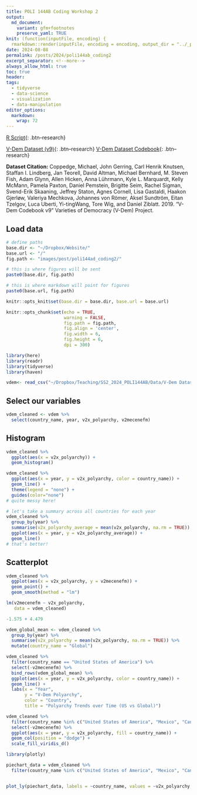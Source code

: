 ```yaml
---
title: POLI 144AB Coding Workshop 2
output:
  md_document:
    variant: gfm+footnotes
    preserve_yaml: TRUE
knit: (function(inputFile, encoding) {
  rmarkdown::render(inputFile, encoding = encoding, output_dir = "../_posts") })
date: 2024-08-08
permalink: /posts/2024/poli144ab_coding2
excerpt_separator: <!--more-->
always_allow_html: true
toc: true
header:
tags:
  - tidyverse
  - data-science
  - visualization
  - data-manipulation
editor_options: 
  markdown: 
    wrap: 72
---
```


[R
Script](https://www.dropbox.com/scl/fi/51ru0k8p2gove2bl9iylf/workshop2.Rmd?rlkey=hjxvje7lgqvy5hpsn24bxap72&dl=0){:
.btn--research}

[V-Dem Dataset
(v9)](https://www.dropbox.com/scl/fi/0oioskebzm75q0bzdnwxk/V-Dem-Dataset.csv?rlkey=k9so4ygzoenan627aq00x4c3y&dl=0){:
.btn--research} [V-Dem Dataset
Codebook](https://www.dropbox.com/scl/fi/ffeimy5337k79x3t1frx2/V-Dem-Codebook-v9.pdf?rlkey=fmqxn3dsbjru8ag2oburlqklx&dl=0){:
.btn--research}

<!--more-->

**Dataset Citation:** Coppedge, Michael, John Gerring, Carl Henrik
Knutsen, Staffan I. Lindberg, Jan Teorell, David Altman, Michael
Bernhard, M. Steven Fish, Adam Glynn, Allen Hicken, Anna Lührmann, Kyle
L. Marquardt, Kelly McMann, Pamela Paxton, Daniel Pemstein, Brigitte
Seim, Rachel Sigman, Svend-Erik Skaaning, Jeffrey Staton, Agnes Cornell,
Lisa Gastaldi, Haakon Gjerløw, Valeriya Mechkova, Johannes von Römer,
Aksel Sundtröm, Eitan Tzelgov, Luca Uberti, Yi-tingWang, Tore Wig, and
Daniel Ziblatt. 2019. "V-Dem Codebook v9" Varieties of Democracy (V-Dem)
Project.

## Load data

```r
# define paths
base.dir <- "~/Dropbox/Website/"
base.url <- "/"
fig.path <- "images/post/poli144ad_coding2/"

# this is where figures will be sent
paste0(base.dir, fig.path)

# this is where markdown will point for figures
paste0(base.url, fig.path)

knitr::opts_knit$set(base.dir = base.dir, base.url = base.url)

knitr::opts_chunk$set(echo = TRUE,
                      warning = FALSE,
                      fig.path = fig.path,
                      fig.align = 'center',
                      fig.width = 6,
                      fig.height = 6,
                      dpi = 300)

```

```r

library(here)
library(readr)
library(tidyverse)
library(haven)

vdem<- read_csv("~/Dropbox/Teaching/SS2_2024_POLI144AB/Data/V-Dem Dataset.csv")
```

## Select our variables

```r
vdem_cleaned <- vdem %>% 
  select(country_name, year, v2x_polyarchy, v2mecenefm) 
```

## Histogram

```r
vdem_cleaned %>%
  ggplot(aes(x = v2x_polyarchy)) +
  geom_histogram()

```

```r
vdem_cleaned %>%
  ggplot(aes(x = year, y = v2x_polyarchy, color = country_name)) +
  geom_line() +
  theme(legend = "none") +
  guides(color="none")
# quite messy here!

# let's take a summary across all countries for each year
vdem_cleaned %>%
  group_by(year) %>%
  summarise(v2x_polyarchy_average = mean(v2x_polyarchy, na.rm = TRUE)) %>%
  ggplot(aes(x = year, y = v2x_polyarchy_average)) +
  geom_line()
# that's better!
```

## Scatterplot

```r
vdem_cleaned %>%
  ggplot(aes(x = v2x_polyarchy, y = v2mecenefm)) +
  geom_point() +
  geom_smooth(method = "lm")
```

```r
lm(v2mecenefm ~ v2x_polyarchy,
   data = vdem_cleaned)
```

```r
-1.575 + 4.479
```

```r
vdem_global_mean <- vdem_cleaned %>%
  group_by(year) %>%
  summarise(v2x_polyarchy = mean(v2x_polyarchy, na.rm = TRUE)) %>%
  mutate(country_name = "Global")

vdem_cleaned %>%
  filter(country_name == "United States of America") %>%
  select(-v2mecenefm) %>%
  bind_rows(vdem_global_mean) %>%
  ggplot(aes(x = year, y = v2x_polyarchy, color = country_name)) +
  geom_line() +
  labs(x = "Year",
       y = "V-Dem Polyarchy",
       color = "Country",
       title = "Polyarchy Trends over Time (US vs Global)")


```

```r

vdem_cleaned %>%
  filter(country_name %in% c("United States of America", "Mexico", "Canada")) %>%
  select(-v2mecenefm) %>%
  ggplot(aes(x = year, y = v2x_polyarchy, fill = country_name)) +
  geom_col(position = "dodge") +
  scale_fill_viridis_d()


```

```r
library(plotly)

piechart_data = vdem_cleaned %>%
  filter(country_name %in% c("United States of America", "Mexico", "Canada") & year == 2000) 


plot_ly(piechart_data, labels = ~country_name, values = ~v2x_polyarchy, type = "pie", marker = list(colors = c("#F23030", "#267365", "#F28705")) )

```
